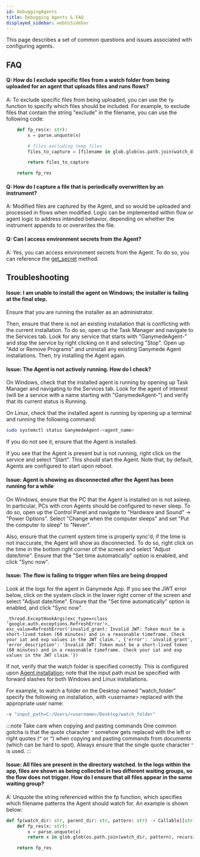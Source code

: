 ```yaml
---
id: DebuggingAgents
title: Debugging Agents & FAQ
displayed_sidebar: webUiSidebar
---
```


This page describes a set of common questions and issues associated with configuring agents.

## FAQ

#### Q: How do I exclude specific files from a watch folder from being uploaded for an agent that uploads files and runs flows?

A: To exclude specific files from being uploaded, you can use the `fp` function to specify which files should be included.  For example, to exclude files that contain the string "exclude" in the filename, you can use the following code:

```python
    def fp_res(x: str):
        x = parse.unquote(x)

        # files excluding temp files
        files_to_capture = [filename in glob.glob(os.path.join(watch_dir, pattern), recursive=True) if not 'exclude' in filename]

        return files_to_capture

    return fp_res
```

#### Q: How do I capture a file that is periodically overwritten by an instrument?

A: Modified files are captured by the Agent, and so would be uploaded and processed in flows when modified.  Logic can be implemented within flow or agent logic to address intended behavior, depending on whether the instrument appends to or overwrites the file.

#### Q: Can I access environment secrets from the Agent?

A: Yes, you can access environment secrets from the Agent.  To do so, you can reference the [get_secret](../sdk/GanymedeClass#method-get_secret) method.

## Troubleshooting

#### Issue: I am unable to install the agent on Windows; the installer is failing at the final step.

Ensure that you are running the installer as an administrator.  

Then, ensure that there is not an existing installation that is conflicting with the current installation.  To do so, open up the Task Manager and navigate to the Services tab.  Look for any service that starts with "GanymedeAgent-" and stop the service by right clicking on it and selecting "Stop".  Open up "Add or Remove Programs" and uninstall any existing Ganymede Agent installations.  Then, try installing the Agent again.

#### Issue: The Agent is not actively running.  How do I check?

On Windows, check that the installed agent is running by opening up Task Manager and navigating to the Services tab.  Look for the agent of interest (will be a service with a name starting with "GanymedeAgent-") and verify that its current status is Running.  

On Linux, check that the installed agent is running by opening up a terminal and running the following command:

```bash
sudo systemctl status GanymedeAgent-<agent_name>
```

If you do not see it, ensure that the Agent is installed.

If you see that the Agent is present but is not running, right click on the service and select "Start".  This should start the Agent.  Note that, by default, Agents are configured to start upon reboot.

#### Issue: Agent is showing as disconnected after the Agent has been running for a while

On Windows, ensure that the PC that the Agent is installed on is not asleep.  In particular, PCs with cron Agents should be configured to never sleep.  To do so, open up the Control Panel and navigate to "Hardware and Sound" -> "Power Options".  Select "Change when the computer sleeps" and set "Put the computer to sleep" to "Never".

Also, ensure that the current system time is properly sync'd; if the time is not inaccurate, the Agent will show as disconnected.  To do so, right click on the time in the bottom right corner of the screen and select "Adjust date/time".  Ensure that the "Set time automatically" option is enabled, and click "Sync now".

#### Issue: The flow is failing to trigger when files are being dropped

Look at the logs for the agent in Ganymede App.  If you see the JWT error below, click on the system clock in the lower right corner of the screen and select "Adjust date/time".  Ensure that the "Set time automatically" option is enabled, and click "Sync now".

```shell
_thread.ExceptHookArgs(exc_type=<class 'google.auth.exceptions.RefreshError'>, exc_value=RefreshError('invalid_grant: Invalid JWT: Token must be a short-lived token (60 minutes) and in a reasonable timeframe. Check your iat and exp values in the JWT claim.', {'error': 'invalid_grant', 'error_description': 'Invalid JWT: Token must be a short-lived token (60 minutes) and in a reasonable timeframe. Check your iat and exp values in the JWT claim.'})
```

If not, verify that the watch folder is specified correctly.  This is configured upon [Agent installation](./Agent#windows-installation); note that the input path must be specified with forward slashes for both Windows and Linux installations.

For example, to watch a folder on the Desktop named "watch_folder" specify the following on installation, with \<username\> replaced with the appropriate user name:

```bash
-v "input_path=C:/Users/<username>/Desktop/watch_folder"
```

:::note Take care when copying and pasting commands
One common gotcha is that the quote character `"` somehow gets replaced with the left or right quotes (`“` or `”`) when copying and pasting commands from documents (which can be hard to spot).  Always ensure that the single quote character `"` is used. 
:::

#### Issue: All files are present in the directory watched.  In the logs within the app, files are shown as being collected in two different waiting groups, so the flow does not trigger.  How do I ensure that all files appear in the same waiting group?

A: Unquote the string referenced within the fp function, which specifies which filename patterns the Agent should watch for.  An example is shown below:

```python
def fp(watch_dir: str, parent_dir: str, pattern: str) -> Callable[[str], bool]:
    def fp_res(x: str):
        x = parse.unquote(x)
        return x in glob.glob(os.path.join(watch_dir, pattern), recursive=True)

    return fp_res
```


